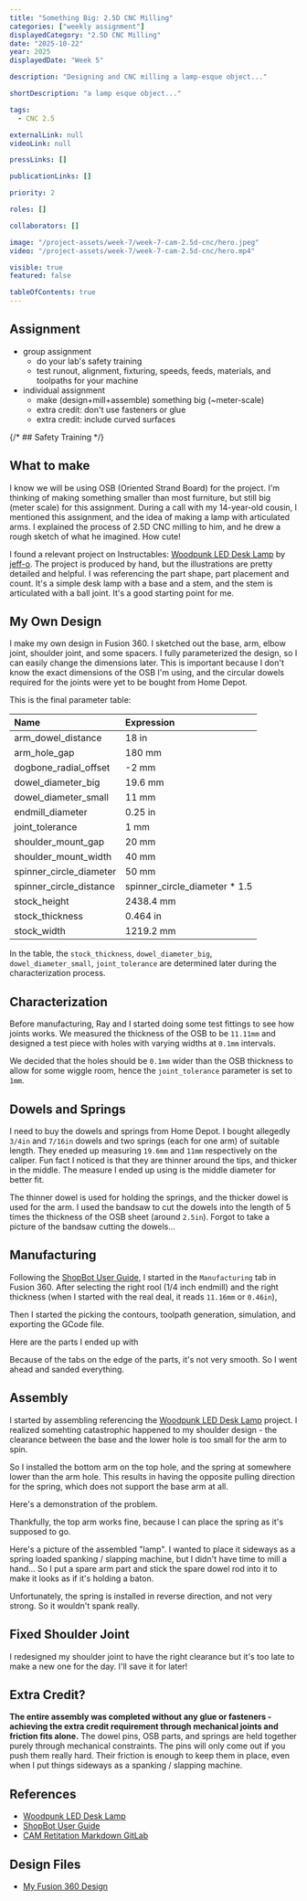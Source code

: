```yaml
---
title: "Something Big: 2.5D CNC Milling"
categories: ["weekly assignment"]
displayedCategory: "2.5D CNC Milling"
date: "2025-10-22"
year: 2025
displayedDate: "Week 5"

description: "Designing and CNC milling a lamp-esque object..."

shortDescription: "a lamp esque object..."

tags:
  - CNC 2.5

externalLink: null
videoLink: null

pressLinks: []

publicationLinks: []

priority: 2

roles: []

collaborators: []

image: "/project-assets/week-7/week-7-cam-2.5d-cnc/hero.jpeg"
video: "/project-assets/week-7/week-7-cam-2.5d-cnc/hero.mp4"

visible: true
featured: false

tableOfContents: true
---
```


## Assignment

- group assignment
  - do your lab's safety training
  - test runout, alignment, fixturing, speeds, feeds, materials, and toolpaths for your machine
- individual assignment
  - make (design+mill+assemble) something big (~meter-scale)
  - extra credit: don't use fasteners or glue
  - extra credit: include curved surfaces

{/* ## Safety Training */}

## What to make

I know we will be using OSB (Oriented Strand Board) for the project. I'm thinking of making something smaller than most furniture, but still big (meter scale) for this assignment. During a call with my 14-year-old cousin, I mentioned this assignment, and the idea of making a lamp with articulated arms. I explained the process of 2.5D CNC milling to him, and he drew a rough sketch of what he imagined. How cute!

<Media
  widthPercentage={50}
  src="/project-assets/week-7/week-7-cam-2.5d-cnc/cousin.jpg"
  caption="A call with my cousin and he drew this for me"
/>

I found a relevant project on Instructables: [Woodpunk LED Desk Lamp](https://www.instructables.com/Woodpunk-LED-Desk-Lamp/) by [jeff-o](https://www.instructables.com/member/jeff-o/). The project is produced by hand, but the illustrations are pretty detailed and helpful. I was referencing the part shape, part placement and count. It's a simple desk lamp with a base and a stem, and the stem is articulated with a ball joint. It's a good starting point for me.

<Media
  widthPercentage={66}
  src="/project-assets/week-7/week-7-cam-2.5d-cnc/woodpunk-led-desk-lamp.jpeg"
  caption="Woodpunk LED Desk Lamp by jeff-o. I was referencing the part shape, part placement and count."
/>

<Media
  widthPercentage={66}
  src="/project-assets/week-7/week-7-cam-2.5d-cnc/woodpunk-design.png"
  caption="Jeff's design for the Woodpunk LED Desk Lamp"
/>

## My Own Design

I make my own design in Fusion 360. I sketched out the base, arm, elbow joint, shoulder joint, and some spacers. I fully parameterized the design, so I can easily change the dimensions later. This is important because I don't know the exact dimensions of the OSB I'm using, and the circular dowels required for the joints were yet to be bought from Home Depot.

<Media
  widthPercentage={66}
  src="/project-assets/week-7/week-7-cam-2.5d-cnc/initial-design.png"
  caption="My design for the Woodpunk LED Desk Lamp"
/>

This is the final parameter table:

| Name                    | Expression                     |
| :---------------------- | :----------------------------- |
| arm_dowel_distance      | 18 in                          |
| arm_hole_gap            | 180 mm                         |
| dogbone_radial_offset   | -2 mm                          |
| dowel_diameter_big      | 19.6 mm                        |
| dowel_diameter_small    | 11 mm                          |
| endmill_diameter        | 0.25 in                        |
| joint_tolerance         | 1 mm                           |
| shoulder_mount_gap      | 20 mm                          |
| shoulder_mount_width    | 40 mm                          |
| spinner_circle_diameter | 50 mm                          |
| spinner_circle_distance | spinner_circle_diameter \* 1.5 |
| stock_height            | 2438.4 mm                      |
| stock_thickness         | 0.464 in                       |
| stock_width             | 1219.2 mm                      |

In the table, the `stock_thickness`, `dowel_diameter_big`, `dowel_diameter_small`, `joint_tolerance` are determined later during the characterization process.

## Characterization

Before manufacturing, Ray and I started doing some test fittings to see how joints works. We measured the thickness of the OSB to be `11.11mm` and designed a test piece with holes with varying widths at `0.1mm` intervals.

<Media
  widthPercentage={50}
  src="/project-assets/week-7/week-7-cam-2.5d-cnc/characterization-process.jpeg"
  caption="Characterization test fitting"
/>

We decided that the holes should be `0.1mm` wider than the OSB thickness to allow for some wiggle room, hence the `joint_tolerance` parameter is set to `1mm`.

## Dowels and Springs

I need to buy the dowels and springs from Home Depot. I bought allegedly `3/4in` and `7/16in` dowels and two springs (each for one arm) of suitable length. They eneded up measuring `19.6mm` and `11mm` respectively on the caliper. Fun fact I noticed is that they are thinner around the tips, and thicker in the middle. The measure I ended up using is the middle diameter for better fit.

<Media
  widthPercentage={66}
  src="/project-assets/week-7/week-7-cam-2.5d-cnc/dowels-and-spring.jpeg"
  caption="Dowels and springs"
/>

The thinner dowel is used for holding the springs, and the thicker dowel is used for the arm. I used the bandsaw to cut the dowels into the length of 5 times the thickness of the OSB sheet (around `2.5in`). Forgot to take a picture of the bandsaw cutting the dowels...

## Manufacturing

Following the [ShopBot User Guide](https://docs.google.com/document/d/1-rF9PmoOsOtS0qZ2KEEdkcyEs0x8U_7F7Ub0gUat6TE/edit?tab=t.0), I started in the `Manufacturing` tab in Fusion 360. After selecting the right rool (1/4 inch endmill) and the right thickness (when I started with the real deal, it reads `11.16mm` or `0.46in`),

<Media
  widthPercentage={66}
  src="/project-assets/week-7/week-7-cam-2.5d-cnc/final-measuring.jpeg"
  caption="Final measuring of the thickness of the OSB"
/>

Then I started the picking the contours, toolpath generation, simulation, and exporting the GCode file.

<Media
  widthPercentage={66}
  src="/project-assets/week-7/week-7-cam-2.5d-cnc/toolpath.png"
  caption="Toolpath for the manufacturing"
/>

Here are the parts I ended up with

<Media
  widthPercentage={66}
  src="/project-assets/week-7/week-7-cam-2.5d-cnc/parts.jpeg"
  caption="Parts I ended up with"
/>

Because of the tabs on the edge of the parts, it's not very smooth. So I went ahead and sanded everything.

<Media
  widthPercentage={66}
  src="/project-assets/week-7/week-7-cam-2.5d-cnc/sanding.jpeg"
  caption="Sanding the parts"
/>

## Assembly

I started by assembling referencing the [Woodpunk LED Desk Lamp](https://www.instructables.com/Woodpunk-LED-Desk-Lamp/) project. I realized somehting catastrophic happened to my shoulder design - the clearance between the base and the lower hole is too small for the arm to spin.

<Media
  widthPercentage={66}
  src="/project-assets/week-7/week-7-cam-2.5d-cnc/problem.png"
  caption="The shoulder design problem"
/>

So I installed the bottom arm on the top hole, and the spring at somewhere lower than the arm hole. This results in having the opposite pulling direction for the spring, which does not support the base arm at all.

<Media
  widthPercentage={66}
  src="/project-assets/week-7/week-7-cam-2.5d-cnc/base-spring.jpeg"
  caption="The spring pulling direction problem when the bottom arm is installed on the top hole"
/>

Here's a demonstration of the problem.

<Media
  widthPercentage={100}
  src="/project-assets/week-7/week-7-cam-2.5d-cnc/bottom-video.mp4"
  caption="The bottom arm is heavier because of the spring."
/>

Thankfully, the top arm works fine, because I can place the spring as it's supposed to go.

<Media
  widthPercentage={100}
  src="/project-assets/week-7/week-7-cam-2.5d-cnc/top-video.mp4"
  caption="The top arm is supported by the spring."
/>

Here's a picture of the assembled "lamp". I wanted to place it sideways as a spring loaded spanking / slapping machine, but I didn't have time to mill a hand... So I put a spare arm part and stick the spare dowel rod into it to make it looks as if it's holding a baton.

<Media
  widthPercentage={66}
  src="/project-assets/week-7/week-7-cam-2.5d-cnc/assembly.jpeg"
  caption="Assembled 'lamp' with a spare arm part and a spare dowel rod"
/>

Unfortunately, the spring is installed in reverse direction, and not very strong. So it wouldn't spank really.

## Fixed Shoulder Joint

I redesigned my shoulder joint to have the right clearance but it's too late to make a new one for the day. I'll save it for later!

<Media
  widthPercentage={50}
  src="/project-assets/week-7/week-7-cam-2.5d-cnc/fixed-shoulder.png"
  caption="Fixed shoulder joint"
/>

## Extra Credit?

**The entire assembly was completed without any glue or fasteners - achieving the extra credit requirement through mechanical joints and friction fits alone.** The dowel pins, OSB parts, and springs are held together purely through mechanical constraints. The pins will only come out if you push them really hard. Their friction is enough to keep them in place, even when I put things sideways as a spanking / slapping machine.

## References

- [Woodpunk LED Desk Lamp](https://www.instructables.com/Woodpunk-LED-Desk-Lamp/)
- [ShopBot User Guide](https://docs.google.com/document/d/1-rF9PmoOsOtS0qZ2KEEdkcyEs0x8U_7F7Ub0gUat6TE/edit?tab=t.0)
- [CAM Retitation Markdown GitLab](https://gitlab.cba.mit.edu/classes/863.25/site/-/tree/main/doc/CAM)

## Design Files

- [My Fusion 360 Design](/project-assets/week-7/week-7-cam-2.5d-cnc/yufeng-lamp-thing.f3d)

